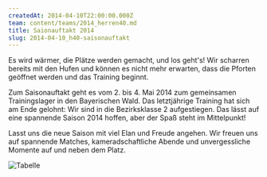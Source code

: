 ```yaml
---
createdAt: 2014-04-10T22:00:00.000Z
team: content/teams/2014_herren40.md
title: Saionauftakt 2014
slug: 2014-04-10_h40-saisonauftakt
---
```

Es wird wärmer, die Plätze werden gemacht, und los geht's!
Wir scharren bereits mit den Hufen und können es nicht mehr erwarten, dass die Pforten geöffnet werden und das Training beginnt.

Zum Saisonauftakt geht es vom 2. bis 4. Mai 2014 zum gemeinsamen Trainingslager in den Bayerischen Wald.
Das letztjährige Training hat sich am Ende gelohnt: Wir sind in die Bezirksklasse 2 aufgestiegen.
Das lässt auf eine spannende Saison 2014 hoffen, aber der Spaß steht im Mittelpunkt!

Lasst uns die neue Saison mit viel Elan und Freude angehen.
Wir freuen uns auf spannende Matches, kameradschaftliche Abende und unvergessliche Momente auf und neben dem Platz.

![Tabelle](/public/uploads/2014/2014-05-24_h40_trainingslager_oedhof.jpg)